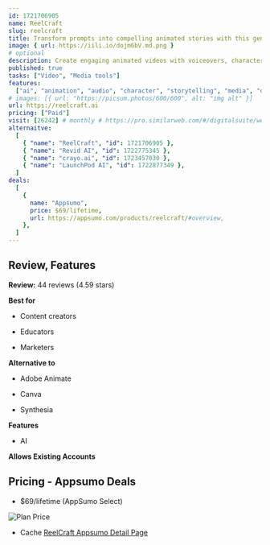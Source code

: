 ```yaml
---
id: 1721706905
name: ReelCraft
slug: reelcraft
title: Transform prompts into compelling animated stories with this generative AI platform
image: { url: https://iili.io/dojm6bV.md.png }
# optional
description: Create engaging animated videos with voiceovers, characters, and background musicEdit your animated video easily throughout the process with a customizable storyboard
published: true
tasks: ["Video", "Media tools"]
features:
  ["ai", "animation", "audio", "character", "storytelling", "media", "design"]
# images: [{ url: "https://picsum.photos/600/600", alt: "img alt" }]
url: https://reelcraft.ai
pricing: ["Paid"]
visit: [26242] # monthly # https://pro.similarweb.com/#/digitalsuite/websiteanalysis/home
alternaitve:
  [
    { "name": "ReelCraft", "id": 1721706905 },
    { "name": "Revid AI", "id": 1722775345 },
    { "name": "crayo.ai", "id": 1723457030 },
    { "name": "LaunchPod AI", "id": 1722877349 },
  ]
deals:
  [
    {
      name: "Appsumo",
      price: $69/lifetime,
      url: https://appsumo.com/products/reelcraft/#overview,
    },
  ]
---
```


## Review, Features

**Review:** 44 reviews (4.59 stars)

**Best for**

- Content creators

- Educators

- Marketers

**Alternative to**

- Adobe Animate

- Canva

- Synthesia

**Features**

- AI

**Allows Existing Accounts**

## Pricing - Appsumo Deals

- $69/lifetime (AppSumo Select)

<Img src="https://iili.io/do8zi4S.png" alt="Plan Price" />

- Cache [ReelCraft Appsumo Detail Page](https://iili.io/do8ICZv.png)
